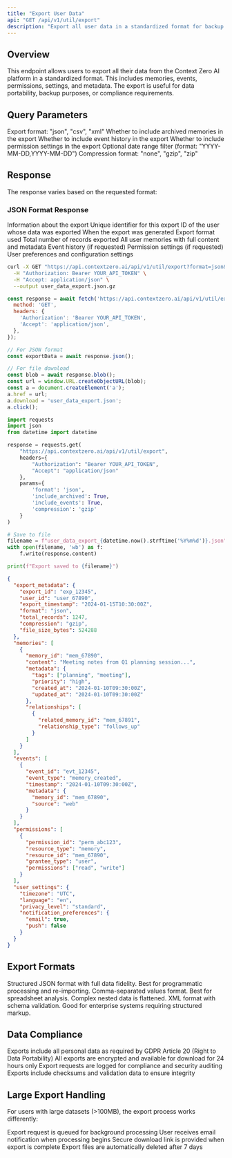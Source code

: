 ```yaml
---
title: "Export User Data"
api: "GET /api/v1/util/export"
description: "Export all user data in a standardized format for backup or migration purposes"
---
```


## Overview

This endpoint allows users to export all their data from the Context Zero AI platform in a standardized format. This includes memories, events, permissions, settings, and metadata. The export is useful for data portability, backup purposes, or compliance requirements.

## Query Parameters

<ParamField query="format" type="string" default="json">
  Export format: "json", "csv", "xml"
</ParamField>

<ParamField query="include_archived" type="boolean" default="false">
  Whether to include archived memories in the export
</ParamField>

<ParamField query="include_events" type="boolean" default="true">
  Whether to include event history in the export
</ParamField>

<ParamField query="include_permissions" type="boolean" default="true">
  Whether to include permission settings in the export
</ParamField>

<ParamField query="date_range" type="string">
  Optional date range filter (format: "YYYY-MM-DD,YYYY-MM-DD")
</ParamField>

<ParamField query="compression" type="string" default="gzip">
  Compression format: "none", "gzip", "zip"
</ParamField>

## Response

The response varies based on the requested format:

### JSON Format Response

<ResponseField name="export_metadata" type="object">
  Information about the export
  <Expandable title="Export Metadata">
    <ResponseField name="export_id" type="string">
      Unique identifier for this export
    </ResponseField>
    <ResponseField name="user_id" type="string">
      ID of the user whose data was exported
    </ResponseField>
    <ResponseField name="export_timestamp" type="string">
      When the export was generated
    </ResponseField>
    <ResponseField name="format" type="string">
      Export format used
    </ResponseField>
    <ResponseField name="total_records" type="integer">
      Total number of records exported
    </ResponseField>
  </Expandable>
</ResponseField>

<ResponseField name="memories" type="array">
  All user memories with full content and metadata
</ResponseField>

<ResponseField name="events" type="array">
  Event history (if requested)
</ResponseField>

<ResponseField name="permissions" type="array">
  Permission settings (if requested)
</ResponseField>

<ResponseField name="user_settings" type="object">
  User preferences and configuration settings
</ResponseField>

<RequestExample>

```bash cURL
curl -X GET "https://api.contextzero.ai/api/v1/util/export?format=json&include_archived=true&compression=gzip" \
  -H "Authorization: Bearer YOUR_API_TOKEN" \
  -H "Accept: application/json" \
  --output user_data_export.json.gz
```

```javascript JavaScript
const response = await fetch('https://api.contextzero.ai/api/v1/util/export?format=json&include_archived=true', {
  method: 'GET',
  headers: {
    'Authorization': 'Bearer YOUR_API_TOKEN',
    'Accept': 'application/json',
  },
});

// For JSON format
const exportData = await response.json();

// For file download
const blob = await response.blob();
const url = window.URL.createObjectURL(blob);
const a = document.createElement('a');
a.href = url;
a.download = 'user_data_export.json';
a.click();
```

```python Python
import requests
import json
from datetime import datetime

response = requests.get(
    "https://api.contextzero.ai/api/v1/util/export",
    headers={
        "Authorization": "Bearer YOUR_API_TOKEN",
        "Accept": "application/json"
    },
    params={
        'format': 'json',
        'include_archived': True,
        'include_events': True,
        'compression': 'gzip'
    }
)

# Save to file
filename = f"user_data_export_{datetime.now().strftime('%Y%m%d')}.json"
with open(filename, 'wb') as f:
    f.write(response.content)

print(f"Export saved to {filename}")
```

</RequestExample>

<ResponseExample>

```json Response
{
  "export_metadata": {
    "export_id": "exp_12345",
    "user_id": "user_67890",
    "export_timestamp": "2024-01-15T10:30:00Z",
    "format": "json",
    "total_records": 1247,
    "compression": "gzip",
    "file_size_bytes": 524288
  },
  "memories": [
    {
      "memory_id": "mem_67890",
      "content": "Meeting notes from Q1 planning session...",
      "metadata": {
        "tags": ["planning", "meeting"],
        "priority": "high",
        "created_at": "2024-01-10T09:30:00Z",
        "updated_at": "2024-01-10T09:30:00Z"
      },
      "relationships": [
        {
          "related_memory_id": "mem_67891",
          "relationship_type": "follows_up"
        }
      ]
    }
  ],
  "events": [
    {
      "event_id": "evt_12345",
      "event_type": "memory_created",
      "timestamp": "2024-01-10T09:30:00Z",
      "metadata": {
        "memory_id": "mem_67890",
        "source": "web"
      }
    }
  ],
  "permissions": [
    {
      "permission_id": "perm_abc123",
      "resource_type": "memory",
      "resource_id": "mem_67890",
      "grantee_type": "user",
      "permissions": ["read", "write"]
    }
  ],
  "user_settings": {
    "timezone": "UTC",
    "language": "en",
    "privacy_level": "standard",
    "notification_preferences": {
      "email": true,
      "push": false
    }
  }
}
```

</ResponseExample>

## Export Formats

<Tabs>
  <Tab title="JSON">
    Structured JSON format with full data fidelity. Best for programmatic processing and re-importing.
  </Tab>
  <Tab title="CSV">
    Comma-separated values format. Best for spreadsheet analysis. Complex nested data is flattened.
  </Tab>
  <Tab title="XML">
    XML format with schema validation. Good for enterprise systems requiring structured markup.
  </Tab>
</Tabs>

## Data Compliance

<CardGroup cols={2}>
  <Card title="GDPR Compliant" icon="shield-check">
    Exports include all personal data as required by GDPR Article 20 (Right to Data Portability)
  </Card>
  <Card title="Secure Transfer" icon="lock">
    All exports are encrypted and available for download for 24 hours only
  </Card>
  <Card title="Audit Trail" icon="file-lines">
    Export requests are logged for compliance and security auditing
  </Card>
  <Card title="Data Verification" icon="check-double">
    Exports include checksums and validation data to ensure integrity
  </Card>
</CardGroup>

## Large Export Handling

For users with large datasets (>100MB), the export process works differently:

<Steps>
  <Step title="Request Initiated">
    Export request is queued for background processing
  </Step>
  <Step title="Processing Notification">
    User receives email notification when processing begins
  </Step>
  <Step title="Download Ready">
    Secure download link is provided when export is complete
  </Step>
  <Step title="Automatic Cleanup">
    Export files are automatically deleted after 7 days
  </Step>
</Steps>